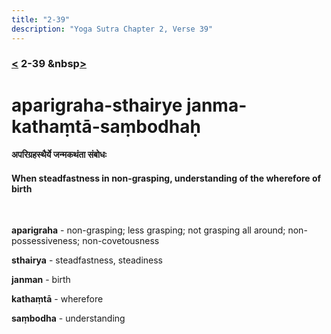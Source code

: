 ```yaml
---
title: "2-39"
description: "Yoga Sutra Chapter 2, Verse 39"
---
```


### [<](/Chapter-2/2-38/) 2-39 &nbsp[>](/Chapter-2/2-40/)

# aparigraha-sthairye janma-kathaṃtā-saṃbodhaḥ

#### अपरिग्रहस्थैर्ये जन्मकथंता संबोधः

#### When steadfastness in non-grasping, understanding of the wherefore of birth

<br />

**aparigraha** - non-grasping; less grasping; not grasping all around; non-possessiveness; non-covetousness

**sthairya** - steadfastness, steadiness

**janman** - birth

**kathaṃtā** - wherefore

**saṃbodha** - understanding

<br />
